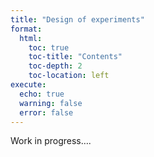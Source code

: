 ```yaml
---
title: "Design of experiments"
format:
  html:
    toc: true   
    toc-title: "Contents"    
    toc-depth: 2    
    toc-location: left  
execute:
  echo: true
  warning: false
  error: false
---
```


Work in progress....